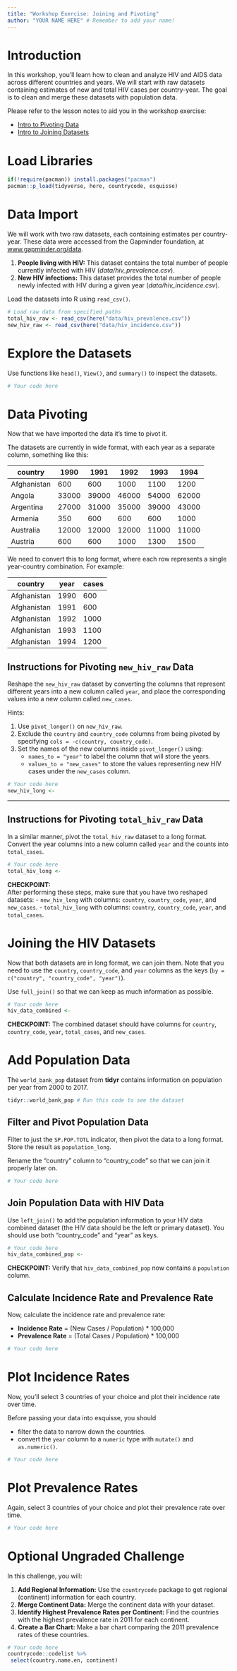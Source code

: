```yaml
---
title: "Workshop Exercise: Joining and Pivoting"
author: "YOUR NAME HERE" # Remember to add your name!
---
```


# Introduction

In this workshop, you'll learn how to clean and analyze HIV and AIDS data across different countries and years. We will start with raw datasets containing estimates of new and total HIV cases per country-year. The goal is to clean and merge these datasets with population data.

Please refer to the lesson notes to aid you in the workshop exercise:

- [Intro to Pivoting Data](https://the-graph-courses.github.io/data_untangled_wp/lessons/ls07_pivoting.html)
- [Intro to Joining Datasets](https://the-graph-courses.github.io/fdar/FDAR_EN_joining_1/FDAR_EN_joining_1.html)

# Load Libraries

```r
if(!require(pacman)) install.packages("pacman")
pacman::p_load(tidyverse, here, countrycode, esquisse)
```

# Data Import

We will work with two raw datasets, each containing estimates per country-year. These data were accessed from the Gapminder foundation, at [www.gapminder.org/data](https://www.gapminder.org/data).

1. **People living with HIV:** This dataset contains the total number of people currently infected with HIV (*data/hiv_prevalence.csv*).
2. **New HIV infections:** This dataset provides the total number of people newly infected with HIV during a given year (*data/hiv_incidence.csv*).

Load the datasets into R using `read_csv()`.

```r
# Load raw data from specified paths
total_hiv_raw <- read_csv(here("data/hiv_prevalence.csv"))
new_hiv_raw <- read_csv(here("data/hiv_incidence.csv"))
```

# Explore the Datasets

Use functions like `head()`, `View()`, and `summary()` to inspect the datasets.

```r
# Your code here
```

# Data Pivoting

Now that we have imported the data it's time to pivot it. 

The datasets are currently in wide format, with each year as a separate column, something like this:

| country     | 1990  | 1991  | 1992  | 1993  | 1994  |
|-------------|-------|-------|-------|-------|-------|
| Afghanistan | 600   | 600   | 1000  | 1100  | 1200  |
| Angola      | 33000 | 39000 | 46000 | 54000 | 62000 |
| Argentina   | 27000 | 31000 | 35000 | 39000 | 43000 |
| Armenia     | 350   | 600   | 600   | 600   | 1000  |
| Australia   | 12000 | 12000 | 12000 | 11000 | 11000 |
| Austria     | 600   | 600   | 1000  | 1300  | 1500  |

We need to convert this to long format, where each row represents a single year-country combination. For example:

| country     | year | cases |
|-------------|------|-------|
| Afghanistan | 1990 | 600   |
| Afghanistan | 1991 | 600   |
| Afghanistan | 1992 | 1000  |
| Afghanistan | 1993 | 1100  |
| Afghanistan | 1994 | 1200  |

## Instructions for Pivoting `new_hiv_raw` Data

Reshape the `new_hiv_raw` dataset by converting the columns that represent different years into a new column called `year`, and place the corresponding values into a new column called `new_cases`.

Hints:

1. Use `pivot_longer()` on `new_hiv_raw`.
2. Exclude the `country` and `country_code` columns from being pivoted by specifying `cols = -c(country, country_code)`.
3. Set the names of the new columns inside `pivot_longer()` using:
   - `names_to = "year"` to label the column that will store the years.
   - `values_to = "new_cases"` to store the values representing new HIV cases under the `new_cases` column.

```r
# Your code here
new_hiv_long <- 
```

---

## Instructions for Pivoting `total_hiv_raw` Data

In a similar manner, pivot the `total_hiv_raw` dataset to a long format. Convert the year columns into a new column called `year` and the counts into `total_cases`.

```r
# Your code here
total_hiv_long <- 
```

**CHECKPOINT:**  
After performing these steps, make sure that you have two reshaped datasets:
- `new_hiv_long` with columns: `country`, `country_code`, `year`, and `new_cases`.
- `total_hiv_long` with columns: `country`, `country_code`, `year`, and `total_cases`.

# Joining the HIV Datasets

Now that both datasets are in long format, we can join them. Note that you need to use the `country`, `country_code`, and `year` columns as the keys (`by = c("country", "country_code", "year")`).

Use `full_join()` so that we can keep as much information as possible.

```r
# Your code here
hiv_data_combined <- 
```

**CHECKPOINT:** The combined dataset should have columns for `country`, `country_code`, `year`, `total_cases`, and `new_cases`.

# Add Population Data

The `world_bank_pop` dataset from **tidyr** contains information on population per year from 2000 to 2017.

```r
tidyr::world_bank_pop # Run this code to see the dataset
```

## Filter and Pivot Population Data

Filter to just the `SP.POP.TOTL` indicator, then pivot the data to a long format. Store the result as `population_long`.

Rename the "country" column to "country_code" so that we can join it properly later on. 

```r
# Your code here
```

## Join Population Data with HIV Data

Use `left_join()` to add the population information to your HIV data combined dataset (the HIV data should be the left or primary dataset). You should use both "country_code" and "year" as keys.

```r
# Your code here
hiv_data_combined_pop <- 
```

**CHECKPOINT:** Verify that `hiv_data_combined_pop` now contains a `population` column.

## Calculate Incidence Rate and Prevalence Rate

Now, calculate the incidence rate and prevalence rate:

- **Incidence Rate** = (New Cases / Population) * 100,000
- **Prevalence Rate** = (Total Cases / Population) * 100,000

```r
# Your code here
```

# Plot Incidence Rates

Now, you'll select 3 countries of your choice and plot their incidence rate over time. 

Before passing your data into esquisse, you should

- filter the data to narrow down the countries. 
- convert the `year` column to a `numeric` type with `mutate()` and `as.numeric()`.

```r
# Your code here
```

# Plot Prevalence Rates

Again, select 3 countries of your choice and plot their prevalence rate over time. 

```r
# Your code here
```

# Optional Ungraded Challenge

In this challenge, you will:

1. **Add Regional Information:** Use the `countrycode` package to get regional (continent) information for each country.
2. **Merge Continent Data:** Merge the continent data with your dataset.
3. **Identify Highest Prevalence Rates per Continent:** Find the countries with the highest prevalence rate in 2011 for each continent.
4. **Create a Bar Chart:** Make a bar chart comparing the 2011 prevalence rates of these countries.

```r
# Your code here
countrycode::codelist %>%
 select(country.name.en, continent)
```
